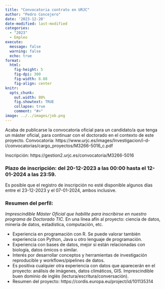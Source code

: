 ```yaml
---
title: "Convocatoria contrato en URJC"
author: "Pedro Concejero"
date: '2023-12-20'
date-modified: last-modified
categories:
  - "2023"
  - Empleo
execute: 
  message: false
  warning: false
  echo: true
format: 
  html: 
    fig-height: 5
    fig-dpi: 300
    fig-width: 8.88
    fig-align: center
knitr:
  opts_chunk:
    out.width: 80%
    fig.showtext: TRUE
    collapse: true
    comment: "#>"
image: ../../images/job.png
---
```


Acaba de publicarse la convocatoria oficial para un candidato/a que tenga un máster oficial, para continuar con el doctorado en el contexto de este proyecto. Convocatoria: https://www.urjc.es/images/Investigacion/i-d-i/convocatorias/cargo_proyectos/M3266-5016_c.pdf

Inscripción: https://gestion2.urjc.es/convocatoria/M3266-5016

### Plazo de inscripción: del 20-12-2023 a las 00:00 hasta el 12-01-2024 a las 23:59.

Es posible que el registro de inscripción no esté disponible algunos días entre el 23-12-2023 y el 07-01-2024, ambos inclusive.

### Resumen del perfil:

*Imprescindible Máster Oficial que habilite para inscribirse en nuestro programa de Doctorado TIC.* En una línea afín al proyecto: ciencia de datos, minería de datos, estadística, computación, etc.

-   Experiencia en programación con R. Se puede valorar también experiencia con Python, Java u otro lenguaje de programación.
-   Experiencia con bases de datos, mejor si están relacionadas con biología, datos ómicos o similar.
-   Interés por desarrollar conceptos y herramientas de investigación reproducible y workflows/pipelines de datos.
-   Es positiva cualquier otra experiencia con datos que aparecerán en el proyecto: análisis de imágenes, datos climáticos, GIS. Imprescindible buen dominio de inglés (lectura/escritura/conversación).
-   Resumen del proyecto: https://cordis.europa.eu/project/id/101135314
